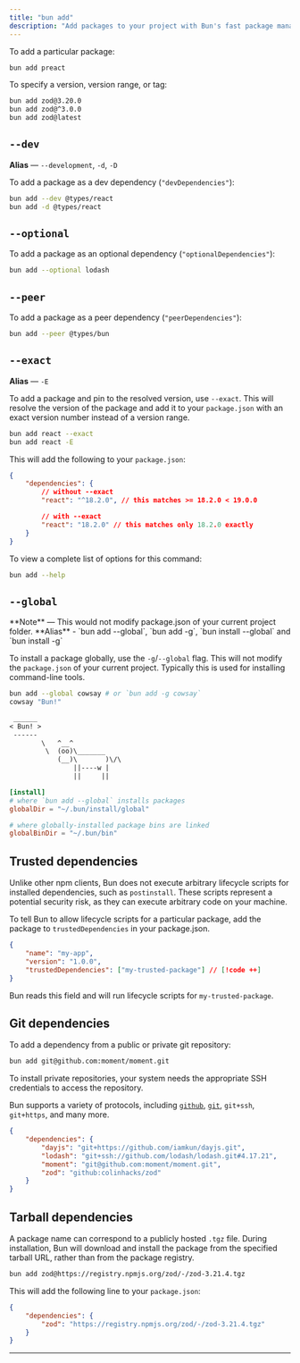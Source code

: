 ```yaml
---
title: "bun add"
description: "Add packages to your project with Bun's fast package manager"
---
```



To add a particular package:

```bash terminal icon="terminal"
bun add preact
```

To specify a version, version range, or tag:

```bash terminal icon="terminal"
bun add zod@3.20.0
bun add zod@^3.0.0
bun add zod@latest
```

## `--dev`

<Note>**Alias** — `--development`, `-d`, `-D`</Note>

To add a package as a dev dependency (`"devDependencies"`):

```bash terminal icon="terminal"
bun add --dev @types/react
bun add -d @types/react
```

## `--optional`

To add a package as an optional dependency (`"optionalDependencies"`):

```bash terminal icon="terminal"
bun add --optional lodash
```

## `--peer`

To add a package as a peer dependency (`"peerDependencies"`):

```bash terminal icon="terminal"
bun add --peer @types/bun
```

## `--exact`

<Note>**Alias** — `-E`</Note>

To add a package and pin to the resolved version, use `--exact`. This will resolve the version of the package and add it to your `package.json` with an exact version number instead of a version range.

```bash terminal icon="terminal"
bun add react --exact
bun add react -E
```

This will add the following to your `package.json`:

```json package.json icon="file-json"
{
	"dependencies": {
		// without --exact
		"react": "^18.2.0", // this matches >= 18.2.0 < 19.0.0

		// with --exact
		"react": "18.2.0" // this matches only 18.2.0 exactly
	}
}
```

To view a complete list of options for this command:

```bash terminal icon="terminal"
bun add --help
```

## `--global`

<Note>
	**Note** — This would not modify package.json of your current project folder. **Alias** - `bun add
	--global`, `bun add -g`, `bun install --global` and `bun install -g`
</Note>

To install a package globally, use the `-g`/`--global` flag. This will not modify the `package.json` of your current project. Typically this is used for installing command-line tools.

```bash terminal icon="terminal"
bun add --global cowsay # or `bun add -g cowsay`
cowsay "Bun!"
```

```txt
 ______
< Bun! >
 ------
        \   ^__^
         \  (oo)\_______
            (__)\       )\/\
                ||----w |
                ||     ||
```

<Accordion title="Configuring global installation behavior">

```toml bunfig.toml icon="settings"
[install]
# where `bun add --global` installs packages
globalDir = "~/.bun/install/global"

# where globally-installed package bins are linked
globalBinDir = "~/.bun/bin"
```

</Accordion>

## Trusted dependencies

Unlike other npm clients, Bun does not execute arbitrary lifecycle scripts for installed dependencies, such as `postinstall`. These scripts represent a potential security risk, as they can execute arbitrary code on your machine.

To tell Bun to allow lifecycle scripts for a particular package, add the package to `trustedDependencies` in your package.json.

```json package.json icon="file-json"
{
	"name": "my-app",
	"version": "1.0.0",
	"trustedDependencies": ["my-trusted-package"] // [!code ++]
}
```

Bun reads this field and will run lifecycle scripts for `my-trusted-package`.

## Git dependencies

To add a dependency from a public or private git repository:

```bash terminal icon="terminal"
bun add git@github.com:moment/moment.git
```

<Note>
	To install private repositories, your system needs the appropriate SSH credentials to access the
	repository.
</Note>

Bun supports a variety of protocols, including [`github`](https://docs.npmjs.com/cli/v9/configuring-npm/package-json#github-urls), [`git`](https://docs.npmjs.com/cli/v9/configuring-npm/package-json#git-urls-as-dependencies), `git+ssh`, `git+https`, and many more.

```json package.json icon="file-json"
{
	"dependencies": {
		"dayjs": "git+https://github.com/iamkun/dayjs.git",
		"lodash": "git+ssh://github.com/lodash/lodash.git#4.17.21",
		"moment": "git@github.com:moment/moment.git",
		"zod": "github:colinhacks/zod"
	}
}
```

## Tarball dependencies

A package name can correspond to a publicly hosted `.tgz` file. During installation, Bun will download and install the package from the specified tarball URL, rather than from the package registry.

```sh terminal icon="terminal"
bun add zod@https://registry.npmjs.org/zod/-/zod-3.21.4.tgz
```

This will add the following line to your `package.json`:

```json package.json icon="file-json"
{
	"dependencies": {
		"zod": "https://registry.npmjs.org/zod/-/zod-3.21.4.tgz"
	}
}
```

---

<Add />

